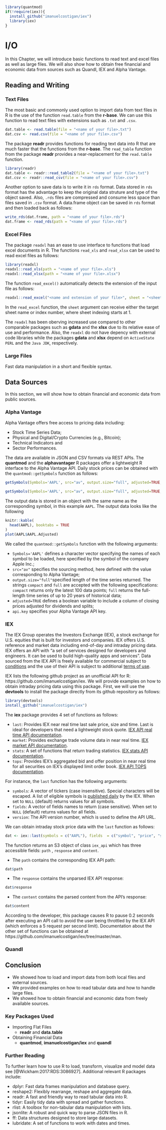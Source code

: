 ```r
library(quantmod)
if(!require(iex)){
  install_github("imanuelcostigan/iex")
  library(iex)
}
```



# I/O

In this Chapter, we will introduce basic functions to read text and excel files as well as large files.
We will also show how to obtain free financial and economic data from sources such as Quandl, IEX and Alpha Vantage.

## Reading and Writing

### Text Files

The most basic and commonly used option to import data from text files in R is the use of the function `read.table` from the **r-base**. We can use this function to read text files with extensions such as `.txt` and `.csv`.
```r
dat.table <- read.table(file = "<name of your file>.txt")
dat.csv <- read.csv(file = "<name of your file>.csv")
```

The package **readr** provides functions for reading text data into R that are much faster that the functions from the **r-base**. The ``read_table`` function from the package **readr** provides a near-replacement for the `read.table` function.

```r
library(readr)
dat.table <- readr::read_table2(file = "<name of your file>.txt")
dat.csv <- readr::read_csv(file = "<name of your file>.csv")
```

Another option to save data is to write it in `rds` format. Data stored in `rds` format has the advantage to keep the original data struture and type of the object saved. Also, `.rds` files are compressed and consume less space than files saved in `.csv` format. A data.frame object can be saved in `rds` format and then loaded back as follows: 
```r
write_rds(dat.frame, path = "<name of your file>.rds")
dat.frame <- read_rds(path = "<name of your file>.rds")
```

### Excel Files

The package `readxl` has an ease to use interface to functions that load excel documents in R. The functions `read_xls` and `read_xlsx` can be used to read excel files as follows:

```r
library(readxl)
readxl::read_xls(path = "<name of your file>.xls")
readxl::read_xlsx(path = "<name of your file>.xlsx")
```

The function `read_excel()` automatically detects the extension of the input file as follows:

```r
readxl::read_excel("<name and extension of your file>", sheet = "<sheet name or index>")
```

In the `read_excel` function, the `sheet` argument can receive either the target sheet name or index number, where sheet indexing starts at 1.

The `readxl` has been oberving increased use compared to other comparable packages such as **gdata** and the **xlsx** due to its relative ease of use and performance. Also, the `readxl` do not have depency with external code libraries while the packages **gdata** and **xlsx** depend on `ActiveState PERL` and the `Java JDK`, respectively.

### Large Files

Fast data manipulation in a short and flexible syntax.
<!-- https://stackoverflow.com/questions/1727772/quickly-reading-very-large-tables-as-dataframes -->

## Data Sources

In this section, we will show how to obtain financial and economic data from public sources.

### Alpha Vantage

Alpha Vantage offers free access to pricing data including: 

* Stock Time Series Data; 
* Physical and Digital/Crypto Currencies (e.g., Bitcoin); 
* Technical Indicators and 
* Sector Performances.

The data are available in JSON and CSV formats via REST APIs.
The **quantmod** and the **alphavantager** R packages offer a lightweight R interface to the Alpha Vantage API.
Daily stock prices can be obtained with the `quantmod::getSymbols` function as follows:
```r
getSymbols(Symbols='AAPL', src="av", output.size="full", adjusted=TRUE, api.key=config::get()$alpha.vantage.key)
```
```r
getSymbols(Symbols='AAPL', src="av", output.size="full", adjusted=TRUE, api.key='your API key')
```

The output data is stored in an object with the same name as the corresponding symbol, in this example `AAPL`. The output data looks like the following

```r
knitr::kable(
  head(AAPL), booktabs = TRUE
)
plot(AAPL$AAPL.Adjusted)
``` 

We called the `quantmod::getSymbols` function with the following arguments:

* `Symbols='AAPL'` defines a character vector specifying the names of each symbol to be loaded, here specified by the symbol of the company Apple Inc.;
* `src="av"` specifies the sourcing method, here defined with the value corresponding to Alpha Vantage;
* `output.size="full"`specified length of the time series returned. The strings `compact` and `full` are accepted with the following specifications: `compact` returns only the latest 100 data points; `full` returns the full-length time series of up to 20 years of historical data;
* `adjusted=TRUE` defines a boolean variable to include a column of closing prices adjusted for dividends and splits;
* `api.key` specifies your Alpha Vantage API key.



### IEX

The IEX Group operates the Investors Exchange (IEX), a stock exchange for U.S. equities that is built for investors and companies.
IEX offers U.S. reference and market data including end-of-day and intraday pricing data.
IEX offers an API with "a set of services designed for developers and engineers. It can be used to build high-quality apps and services". Data sourced from the IEX API is freely available for commercial subject to [conditions](<https://iextrading.com/api-exhibit-a/>) 
and the use of their API is subject to additional [terms of use](<https://iextrading.com/api-terms/>).

IEX lists the following github project as an unofficial API for R: https://github.com/imanuelcostigan/iex. We will provide examples on how to obtain intraday pricing data using this package. First, we will use the **devtools** to install the package directly from its github repository as follows:
```r
library(devtools)
install_github("imanuelcostigan/iex")
```

The **iex** package provides 4 set of functions as follows:


* ```last```: Provides IEX near real time last sale price, size and time. Last is ideal for developers that need a lightweight stock quote. 
[IEX API real time API documentation](https://iextrading.com/developer/docs/#last). 
* ```market```: Provides exchange trade volume data in near real time. [IEX market API documentation](https://iextrading.com/developer/#market-market).
* ```stats```: A set of functions that return trading statistics. [IEX stats API documentation](https://iextrading.com/developer/#stats).
* ```tops```: Provides IEX's aggregated bid and offer position in near real time for all securities on IEX's displayed limit order book. [IEX API TOPS documentation](https://iextrading.com/developer/#tops-tops).


For instance, the `last` function has the following arguments:

* ```symbols```: A vector of tickers (case insensitive). Special characters will be escaped. A list of eligible symbols is [published daily](https://iextrading.com/trading/eligible-symbols/) by the IEX. When set to `NULL` (default) returns values for all symbols.
* ```fields```: A vector of fields names to return (case sensitive). When set to `NULL` (default) returns values for all fields.
* ```version```: The API version number, which is used to define the API URL.

We can obtain intraday stock price data with the `last` function as follows:
```r
dat <- iex::last(symbols = c("AAPL"), fields  = c("symbol", "price", "size")) 
``` 

The function returns an S3 object of class `iex_api` which has three accessible fields:
 `path` , `response` and `content`. 
 
 * The `path` contains the corresponding IEX API path:
```r
dat$path
```
 
 * The `response` contains the unparsed IEX API response:
```r
dat$response
```
 
 * The `content` contains the parsed content from the API's response:
```r
dat$content
```
 
According to the developer, this package causes R to pause 0.2 seconds after executing an API call to avoid the user being throttled by the IEX API (which enforces a 5 request per second limit). Documentation about the other set of functions can be obtained at https://github.com/imanuelcostigan/iex/tree/master/man.
 

### Quandl


## Conclusion

* We showed how to load and import data from both local files and external sources.
* We provided examples on how to read tabular data and how to handle large files.
* We showed how to obtain financial and economic data from freely available sources.

### Key Packages Used

* Importing Flat Files
    * **readr** and **data.table**

* Obtaining Financial Data
    * **quantmod**, **imanuelcostigan/iex** and **quandl**

### Further Reading

To further learn how to use R to load, transform, visualize and model data see [@Wickham:2017:RDS:3086927]. Additional relevant R packages include:

* dplyr: Fast data frames manipulation and database query.
* reshape2: Flexibly rearrange, reshape and aggregate data.
* readr: A fast and friendly way to read tabular data into R.
* tidyr: Easily tidy data with spread and gather functions.
* rlist: A toolbox for non-tabular data manipulation with lists.
* jsonlite: A robust and quick way to parse JSON files in R.
* ff: Data structures designed to store large datasets.
* lubridate: A set of functions to work with dates and times.
